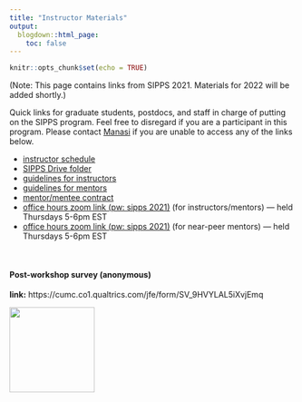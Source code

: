 ```yaml
---
title: "Instructor Materials"
output:
  blogdown::html_page:
    toc: false
---
```


```r
knitr::opts_chunk$set(echo = TRUE)
```

(Note: This page contains links from SIPPS 2021. Materials for 2022 will be added shortly.)

Quick links for graduate students, postdocs, and staff in charge of putting on the SIPPS program. Feel free to disregard if you are a participant in this program. Please contact [Manasi](mailto:mj2873@columbia.edu){target="_blank"} if you are unable to access any of the links below.
<p>
<ul>
<li>[instructor schedule](https://docs.google.com/spreadsheets/d/1D_dL8mZP0j8PyrpRqSMiI8Mv77pEqbesdjsZlhiZC5Q/edit#gid=0){target="_blank"}
<li>[SIPPS Drive folder](https://drive.google.com/drive/u/0/folders/1TNBcd2IrGXoTiMDhkJO4TXSGYyCvDtGX){target="_blank"}
<li>[guidelines for instructors](https://docs.google.com/document/d/1YrHkUXbU45Zhnh4VrjVJj9qMFsqlyH3BG_iVfJhh_Qc/edit){target="_blank"}
<li>[guidelines for mentors](https://docs.google.com/document/d/1twUik-alPmkTbt_wmV00APCm-rPvaoX1l8EMqFkvnBw/edit){target="_blank"}
<li>[mentor/mentee contract](https://docs.google.com/document/d/1h7itxmMXZORmM3sQm7sNiIt_D4mTWPboOztZmBQQYHk/edit){target="_blank"}
<li>[office hours zoom link (pw: sipps 2021)](https://columbiauniversity.zoom.us/j/94264060837?pwd=MkNpM1NHT0JSQU11NHhvWjdaQ1dWUT09){target="_blank"} (for instructors/mentors) — held Thursdays 5-6pm EST
<li>[office hours zoom link (pw: sipps 2021)](https://columbiauniversity.zoom.us/j/94264060837?pwd=MkNpM1NHT0JSQU11NHhvWjdaQ1dWUT09){target="_blank"} (for near-peer mentors) — held Thursdays 5-6pm EST
</ul>
<br>

#### Post-workshop survey (anonymous)

<div align="left">
<b>link:</b> https://cumc.co1.qualtrics.com/jfe/form/SV_9HVYLAL5iXvjEmq
<p>
<img src="/images/postworkshopQR.png" width="150" height="150">
</div>